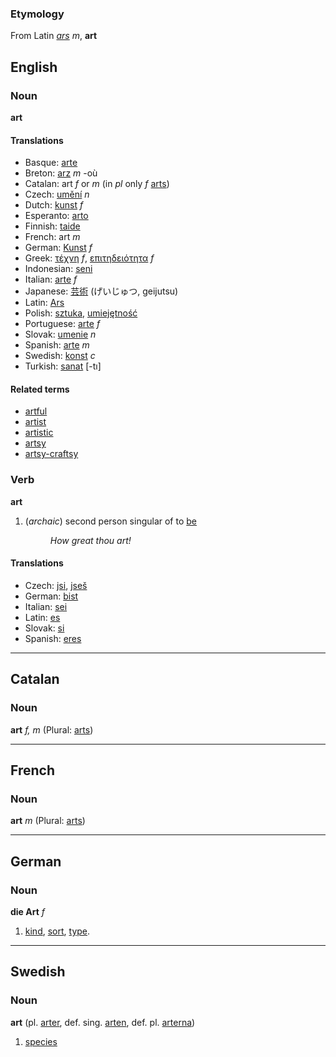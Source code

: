 ===Etymology===
From Latin ''[[ars]]'' ''m'', '''art'''

== English ==
===Noun===
'''art'''

====Translations====
*Basque: [[arte]]
*Breton: [[arz]] ''m'' -où
*Catalan: art ''f'' or ''m'' (in ''pl'' only ''f'' [[arts]])
*Czech: [[umění]] ''n''
*Dutch: [[kunst]] ''f''
*Esperanto: [[arto]]
*Finnish: [[taide]]
*French: art ''m''
*German: [[Kunst]] ''f''
*Greek: [[τέχνη]] ''f'', [[επιτηδειότητα]] ''f''
*Indonesian: [[seni]]
*Italian: [[arte]] ''f''
*Japanese: [[芸術]] (げいじゅつ, geijutsu)
*Latin: [[Ars]]
*Polish: [[sztuka]], [[umiejętność]]
*Portuguese: [[arte]] ''f''
*Slovak: [[umenie#Slovak|umenie]] ''n''
*Spanish: [[arte]] ''m''
*Swedish: [[konst]] ''c''
*Turkish: [[sanat]] [-tı]

====Related terms====
*[[artful]]
*[[artist]]
*[[artistic]]
*[[artsy]]
*[[artsy-craftsy]]

=== Verb ===
'''art'''
# (''archaic'') second person singular of to [[be]]
#: ''How great thou art!''

==== Translations ====
*Czech: [[jsi]], [[jseš]]
*German: [[bist]]
*Italian: [[sei]]
*Latin: [[es#Latin|es]]
*Slovak: [[si#Slovak|si]]
*Spanish: [[eres]]

----

== Catalan ==
=== Noun ===
'''art''' ''f, m'' (Plural: [[arts]])

----
== French ==
=== Noun ===
'''art''' ''m'' (Plural: [[arts]])

----
== German ==
=== Noun ===
'''die Art''' ''f''

# [[kind]], [[sort]], [[type]].

----
== Swedish ==
===Noun===
'''art''' (pl. [[arter]], def. sing. [[arten]], def. pl. [[arterna]])

# [[species]]